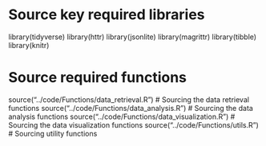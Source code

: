 # Source key required libraries
library(tidyverse)
library(httr)
library(jsonlite)
library(magrittr)
library(tibble)
library(knitr)

# Source required functions
source("../code/Functions/data_retrieval.R")   # Sourcing the data retrieval functions
source("../code/Functions/data_analysis.R")    # Sourcing the data analysis functions
source("../code/Functions/data_visualization.R")  # Sourcing the data visualization functions
source("../code/Functions/utils.R")           # Sourcing utility functions
